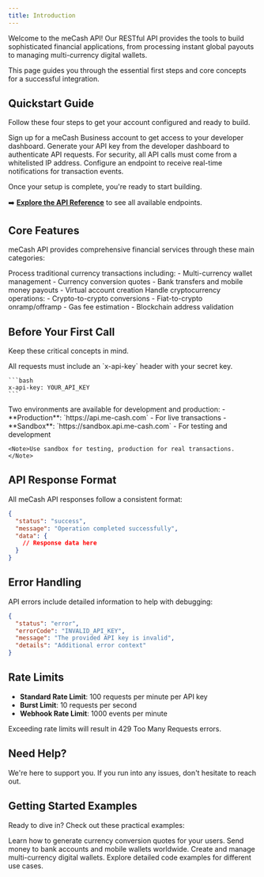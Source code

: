 ```yaml
---
title: Introduction
---
```


Welcome to the meCash API! Our RESTful API provides the tools to build sophisticated financial applications, from processing instant global payouts to managing multi-currency digital wallets.

This page guides you through the essential first steps and core concepts for a successful integration.

## Quickstart Guide

Follow these four steps to get your account configured and ready to build.

<Columns cols={2}>
  <Card 
    title="1. Create Your Account" 
    icon="user-plus"
    href="https://docs.me-cash.com//account-creation"
  >
    Sign up for a meCash Business account to get access to your developer dashboard.
  </Card>
  <Card 
    title="2. Get Your API Keys" 
    icon="key"
    href="https://docs.me-cash.com//authentication"
  >
    Generate your API key from the developer dashboard to authenticate API requests.
  </Card>
  <Card 
    title="3. Whitelist IP Addresses" 
    icon="shield-check"
    href="https://docs.me-cash.com//ip-whitelisting"
  >
    For security, all API calls must come from a whitelisted IP address.
  </Card>
  <Card 
    title="4. Set Up Webhooks" 
    icon="webhook"
    href="/webhooks-event"
  >
    Configure an endpoint to receive real-time notifications for transaction events.
  </Card>
</Columns>

Once your setup is complete, you're ready to start building.

➡️ **[Explore the API Reference](/api-reference)** to see all available endpoints.

## Core Features

meCash API provides comprehensive financial services through these main categories:

<CardGroup cols={2}>
  <Card title="FIAT API" icon="money-bill">
    Process traditional currency transactions including:
    - Multi-currency wallet management
    - Currency conversion quotes
    - Bank transfers and mobile money payouts
    - Virtual account creation
  </Card>
  <Card title="RAMP API" icon="arrows-rotate">
    Handle cryptocurrency operations:
    - Crypto-to-crypto conversions
    - Fiat-to-crypto onramp/offramp
    - Gas fee estimation
    - Blockchain address validation
  </Card>
</CardGroup>

## Before Your First Call

Keep these critical concepts in mind.

<CardGroup cols={2}>
  <Card title="Authentication" icon="lock">
    All requests must include an `x-api-key` header with your secret key.
    
    ```bash
    x-api-key: YOUR_API_KEY
    ```
  </Card>
  <Card title="Environments" icon="arrows-split">
    Two environments are available for development and production:
    - **Production**: `https://api.me-cash.com` - For live transactions
    - **Sandbox**: `https://sandbox.api.me-cash.com` - For testing and development
    
    <Note>Use sandbox for testing, production for real transactions.</Note>
  </Card>
</CardGroup>

## API Response Format

All meCash API responses follow a consistent format:

```json
{
  "status": "success",
  "message": "Operation completed successfully",
  "data": {
    // Response data here
  }
}
```

## Error Handling

API errors include detailed information to help with debugging:

```json
{
  "status": "error",
  "errorCode": "INVALID_API_KEY",
  "message": "The provided API key is invalid",
  "details": "Additional error context"
}
```

## Rate Limits

- **Standard Rate Limit**: 100 requests per minute per API key
- **Burst Limit**: 10 requests per second
- **Webhook Rate Limit**: 1000 events per minute

<Warning>Exceeding rate limits will result in 429 Too Many Requests errors.</Warning>

## Need Help?

We're here to support you. If you run into any issues, don't hesitate to reach out.

<CardGroup cols={3}>
  <Card
    title="Email Support"
    icon="envelope"
    href="mailto:support@me-cash.com"
  />
  <Card
    title="Discord Community"
    icon="discord-logo"
    href="https://discord.gg/Thbzep8297"
  />
  <Card
    title="Updates on X"
    icon="x-logo"
    href="https://x.com/meCash14"
  />
</CardGroup>

## Getting Started Examples

Ready to dive in? Check out these practical examples:

<CardGroup cols={2}>
  <Card title="Create Your First Quote" icon="calculator" href="/quote/create-quote">
    Learn how to generate currency conversion quotes for your users.
  </Card>
  <Card title="Process a Payout" icon="money-bill-transfer" href="/payout/create-payout">
    Send money to bank accounts and mobile wallets worldwide.
  </Card>
  <Card title="Manage Wallets" icon="wallet" href="/wallet/get-all-wallets">
    Create and manage multi-currency digital wallets.
  </Card>
  <Card title="View Examples" icon="code" href="/FIAT-API/payout/create-payout-examples/ngn-usd-example">
    Explore detailed code examples for different use cases.
  </Card>
</CardGroup>